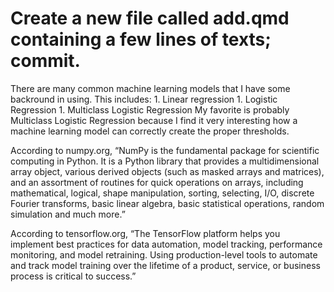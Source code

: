 # Create a new file called add.qmd containing a few lines of texts; commit.

There are many common machine learning models that I have some backround in using.
This includes:
1. Linear regression
1. Logistic Regression
1. Multiclass Logistic Regression
My favorite is probably Multiclass Logistic Regression because I find it very interesting how a machine learning model can correctly create the proper thresholds.

According to numpy.org, "NumPy is the fundamental package for scientific computing in Python. It is a Python library that provides a multidimensional array object, various derived objects (such as masked arrays and matrices), and an assortment of routines for quick operations on arrays, including mathematical, logical, shape manipulation, sorting, selecting, I/O, discrete Fourier transforms, basic linear algebra, basic statistical operations, random simulation and much more."

According to tensorflow.org, "The TensorFlow platform helps you implement best practices for data automation, model tracking, performance monitoring, and model retraining. Using production-level tools to automate and track model training over the lifetime of a product, service, or business process is critical to success."